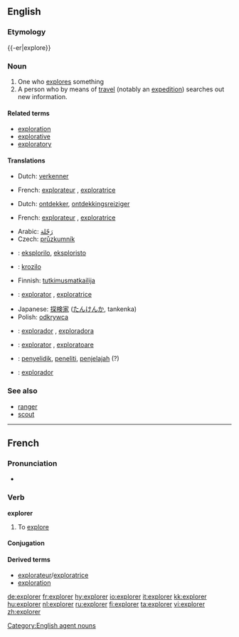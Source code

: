 {{wikipedia|dab=explorer (disambiguation)|explorer}}
==English==

{{wikipedia}}

===Etymology===
{{-er|explore}}

===Noun===
{{en-noun}}

# One who [[explore]]s something
# A person who by means of [[travel]] (notably an [[expedition]]) searches out new information.

====Related terms====
* [[exploration]]
* [[explorative]]
* [[exploratory]]

====Translations====
{{trans-top|person who explores}}
* Dutch: [[verkenner]] {{m}}
{{trans-mid}}
* French: [[explorateur]] {{m}}, [[exploratrice]] {{f}}
{{trans-bottom}}

{{trans-top|person who by expedition seeks new information}}
* Dutch: [[ontdekker]], [[ontdekkingsreiziger]] {{m}}
{{trans-mid}}
* French: [[explorateur]] {{m}}, [[exploratrice]] {{f}}
{{trans-bottom}}

{{checktrans-top}}
* Arabic: [[رَحّلة]]
* Czech: [[průzkumník]] {{m}}
* {{ttbc|Esperanto}}: [[eksplorilo]], [[eksploristo]]
* {{ttbc|Esperanto}}: [[krozilo]]
* Finnish: [[tutkimusmatkailija]]
* {{ttbc|Interlingua}}: [[explorator]] {{m}}, [[exploratrice]] {{f}}
{{trans-mid}}
* Japanese: [[探検家]] ([[たんけんか]], tankenka)
* Polish: [[odkrywca]] {{m}}
* {{ttbc|Portuguese}}: [[explorador]] {{m}}, [[exploradora]] {{f}}
* {{ttbc|Romanian}}: [[explorator]] {{m}}, [[exploratoare]] {{f}}
* {{ttbc|Indonesian}}: [[selidik|penyelidik]], [[teliti|peneliti]], [[jelajah|penjelajah]] (?)
* {{ttbc|Spanish}}: [[explorador]]
{{trans-bottom}}

===See also===
* [[ranger]]
* [[scout]]

[[Category:English agent nouns]]

----

==French==

===Pronunciation===
* {{audio|Fr-explorer.ogg|Audio}}

===Verb===
'''explorer'''

# To [[explore]]

====Conjugation====
{{fr-conj-er|explor|avoir}}

====Derived terms====
* [[explorateur]]/[[exploratrice]]
* [[exploration#French|exploration]]

[[de:explorer]]
[[fr:explorer]]
[[hy:explorer]]
[[io:explorer]]
[[it:explorer]]
[[kk:explorer]]
[[hu:explorer]]
[[nl:explorer]]
[[ru:explorer]]
[[fi:explorer]]
[[ta:explorer]]
[[vi:explorer]]
[[zh:explorer]]